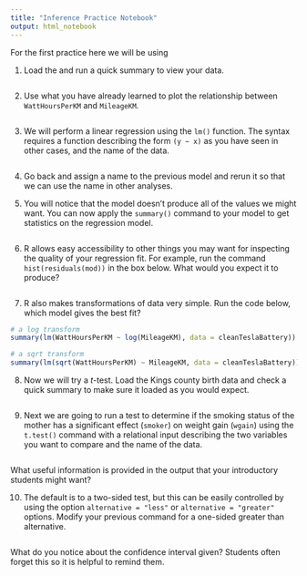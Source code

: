 ```yaml
---
title: "Inference Practice Notebook"
output: html_notebook
---
```

For the first practice here we will be using 

1.  Load the [](Data/cleanTeslaBattery.csv) and run a quick summary to view your data.
```r

```

2. Use what you have already learned to plot the relationship between ```WattHoursPerKM``` and ```MileageKM```.
```r

```

3.  We will perform a linear regression using the ```lm()``` function.  The syntax requires a function describing the form ```(y ~ x)``` as you have seen in other cases, and the name of the data.

```r

```

4.  Go back and assign a name to the previous model and rerun it so that we can use the name in other analyses.  

5.  You will notice that the model doesn't produce all of the values we might want.  You can now apply the ```summary()``` command to your model to get statistics on the regression model.
```r

```


6.  R allows easy accessibility to other things you may want for inspecting the quality of your regression fit.  For example, run the command ```hist(residuals(mod))``` in the box below.  What would you expect it to produce?
```r

```

7. R also makes transformations of data very simple.  Run the code below, which model gives the best fit?

```r
# a log transform
summary(lm(WattHoursPerKM ~ log(MileageKM), data = cleanTeslaBattery))

# a sqrt transform
summary(lm(sqrt(WattHoursPerKM) ~ MileageKM, data = cleanTeslaBattery))
```

8. Now we will try a *t*-test.  Load the Kings county birth data [](Data/KingCounty2001.csv) and check a quick summary to make sure it loaded as you would expect.
```r

```

9.  Next we are going to run a test to determine if the smoking status of the mother has a significant effect (```smoker```) on weight gain (```wgain```) using the ```t.test()``` command with a relational input describing the two variables you want to compare and the name of the data.
```r

```
What useful information is provided in the output that your introductory students might want?

10.  The default is to a two-sided test, but this can be easily controlled by using the option ```alternative = "less"``` or ```alternative = "greater"``` options.  Modify your previous command for a one-sided greater than alternative.

```r

```

What do you notice about the confidence interval given?  Students often forget this so it is helpful to remind them.

